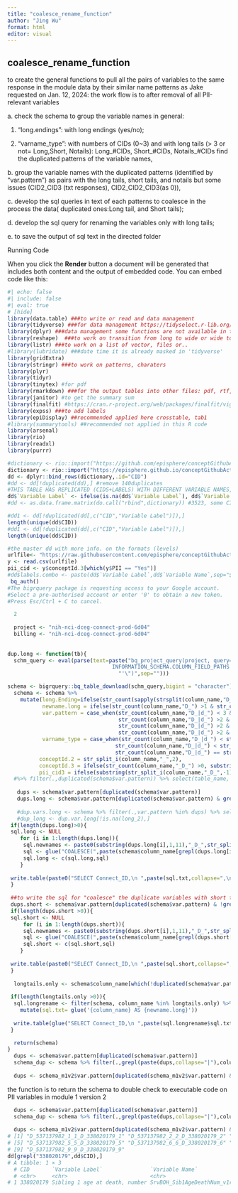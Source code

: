 ```yaml
---
title: "coalesce_rename_function"
author: "Jing Wu"
format: html
editor: visual
---
```


## coalesce_rename_function

to create the general functions to pull all the pairs of variables to the same response in the module data by their similar name patterns as Jake requested on Jan. 12, 2024: the work flow is to after removal of all PII-relevant variables

a\. check the schema to group the variable names in general:

1.  "long.endings": with long endings (yes/no);

2.  "varname_type": with numbers of CIDs (0\~3) and with long tails (\> 3 or not= Long,Short, Notails): Long\_#CIDs, Short\_#CIDs, Notails\_#CIDs find the duplicated patterns of the variable names,

b\. group the variable names with the duplicated patterns (identified by "var.pattern") as pairs with the long tails, short tails, and notails but some issues (CID2_CID3 (txt responses), CID2_CID2_CID3(as 0)),

c\. develop the sql queries in text of each patterns to coalesce in the process the data( duplicated ones:Long tail, and Short tails);

d\. develop the sql query for renaming the variables only with long tails;

e\. to save the output of sql text in the directed folder

Running Code

When you click the **Render** button a document will be generated that includes both content and the output of embedded code. You can embed code like this:

```r
#| echo: false
#| include: false
#| eval: true
# [hide] 
library(data.table) ###to write or read and data management 
library(tidyverse) ###for data management https://tidyselect.r-lib.org/reference/faq-external-vector.html
library(dplyr) ###data management some functions are not available in the dplyr masked in the tidyverse
library(reshape)  ###to work on transition from long to wide or wide to long data
library(listr) ###to work on a list of vector, files or..
#library(lubridate) ###date time it is already masked in 'tidyverse'
library(gridExtra)
library(stringr) ###to work on patterns, charaters
library(plyr)
library(tidyr)
library(tinytex) #for pdf
library(rmarkdown) ###for the output tables into other files: pdf, rtf, etc.
library(janitor) #to get the summary sum
library(finalfit) #https://cran.r-project.org/web/packages/finalfit/vignettes/export.html t
library(expss) ###to add labels
library(epiDisplay) ##recommended applied here crosstable, tab1
#library(summarytools) ##recommended not applied in this R code
library(arsenal)
library(rio)
library(readxl)
library(purrr)

#dictionary <- rio::import("https://github.com/episphere/conceptGithubActions/blob/master/aggregate.json",format = "json")
dictionary <- rio::import("https://episphere.github.io/conceptGithubActions/aggregateCopy.json",format = "json")
dd <- dplyr::bind_rows(dictionary,.id="CID")
#dd <- dd[!duplicated(dd),] #remove 140duplicates
#THIS TABLE HAS REPLICATED (CIDS+LABELS) WITH DIFFERENT VARIABLE NAMES,
dd$`Variable Label` <- ifelse(is.na(dd$`Variable Label`), dd$`Variable Name`, dd$`Variable Label`)
#dd <- as.data.frame.matrix(do.call("rbind",dictionary)) #3523, some CID and labels are linked to different variable names 

#dd1 <- dd[!duplicated(dd[,c("CID","Variable Label")]),]
length(unique(dd$CID))
#dd1 <- dd[!duplicated(dd[,c("CID","Variable Label")]),]
length(unique(dd$CID))

#the master dd with more info. on the formats (levels)
urlfile<- "https://raw.githubusercontent.com/episphere/conceptGithubActions/master/csv/masterFile.csv" ###to grab the updated dd from github
y <- read.csv(urlfile)
pii_cid <- y$conceptId.3[which(y$PII == "Yes")]
#dd$labels.combo <- paste(dd$`Variable Label`,dd$`Variable Name`,sep="$")
 bq_auth()
#The bigrquery package is requesting access to your Google account.
#Select a pre-authorised account or enter '0' to obtain a new token.
#Press Esc/Ctrl + C to cancel.

  2 
  
  project <- "nih-nci-dceg-connect-prod-6d04"
  billing <- "nih-nci-dceg-connect-prod-6d04"
  
  
dup.long <- function(tb){
  schm_query <- eval(parse(text=paste("bq_project_query(project, query=\"SELECT * FROM `nih-nci-dceg-connect-prod-6d04.FlatConnect`.
                                 INFORMATION_SCHEMA.COLUMN_FIELD_PATHS WHERE table_name='",tb,
                                   "'\")",sep="")))

schema <- bigrquery::bq_table_download(schm_query,bigint = "character")
  schema <- schema %>% 
    mutate(long.Ending=ifelse(str_count(sapply(strsplit(column_name,"D_"),tail,1),"_") > 3 , 1,0),
           newname.long = ifelse(str_count(column_name,"D_") >1 & str_count(sapply(strsplit(column_name,"D_"),tail,1),"_") > 0, paste0(substring(column_name,1,11),"_D_",substring(str_split_i(column_name,"D_",-1),1,11)), column_name),
           var.pattern = case_when(str_count(column_name,"D_|d_") < 3 & str_count(column_name,"_") < 7 ~ column_name,                                                str_count(column_name,"D_|d_") <3 & str_count(column_name,"_") > 6 ~ substring(column_name,1,29),
                                   str_count(column_name,"D_|d_") >2 & str_split_i(column_name,"D_",2) == str_split_i(column_name,"D_",3) ~ paste0(str_split_i(column_name,"_D_",1),"_D_",str_split_i(column_name,"_D_",3)),
                                   str_count(column_name,"D_|d_") >2 & 2*str_count(column_name,"D_|d_")  > str_count(column_name,"_") & str_split_i(column_name,"_D_",1) != str_split_i(column_name,"_D_",2)  ~ column_name,
                                   str_count(column_name,"D_|d_") >2 & 2*str_count(column_name,"D_|d_")  < str_count(column_name,"_") & str_split_i(column_name,"_D_",1) != str_split_i(column_name,"_D_",2)  ~ column_name),
           varname_type = case_when(str_count(column_name,"D_|d_") < str_count(column_name,"_") & long.Ending==1 ~ paste("Long",str_count(column_name,"D_|d_"),sep="_"),
                                  str_count(column_name,"D_|d_") < str_count(column_name,"_") & long.Ending==0 ~ paste("Short",str_count(column_name,"D_|d_"),str_count(sapply(strsplit(column_name,"D_"),tail,1),"_"),sep="_"),
                                  str_count(column_name,"D_|d_") == str_count(column_name,"_") & long.Ending==0 ~ paste("Notails",str_count(column_name,"D_|d_"),sep="_")),
          conceptId.2 = str_split_i(column_name,"_",2),
          conceptId.3 = ifelse(str_count(column_name,"_D_") >0, substring(str_split_i(column_name,"_D_",-1),1,9),NA),
          pii_cid3 = ifelse(substring(str_split_i(column_name,"_D_",-1),1,9) %in% pii_cid, 1,0)) 
  #%>% filter(.,duplicated(schema$var.pattern)) %>% select(table_name, column_name,var.pattern,newname.long,varname_type)
 
   dups <- schema$var.pattern[duplicated(schema$var.pattern)]
   dups.long <- schema$var.pattern[duplicated(schema$var.pattern) & grepl("Long",schema$varname_type) & schema$pii_cid3 !=1]
   
   #dup.vars.long <- schema %>% filter(.,var.pattern %in% dups) %>% select(column_name, varname_type, var.pattern) %>% pivot_wider(names_from = varname_type, values_from = column_name, values_fill = 0)       
   #dup_long <- dup.var.long[!is.na(long_2),]   
 if(length(dups.long)>0){
 sql.long <- NULL    
    for (i in 1:length(dups.long)){
     sql.newnames <- paste0(substring(dups.long[i],1,11),"_D_",str_split_i(dups.long[i],"D_",-1)) 
     sql <- glue("COALESCE(",paste(schema$column_name[grepl(dups.long[i],schema$column_name)],collapse=","),") AS ", sql.newnames)
     sql.long <- c(sql.long,sql)
    }
   
 write.table(paste0("SELECT Connect_ID,\n ",paste(sql.txt,collapse=",\n"), " \nFROM  `nih-nci-dceg-connect-prod-6d04.FlatConnect.",tb,"`"),paste0("~/Documents/Connect_projects/Biospecimen_Feb2022/Jing_projects/biospecQC_03082022/data/",tb,"_no_pii_Long_similar_query_coalesce_",Sys.Date(),".txt",sep=""), sep="\t",row.names = F,quote = F,col.names = F) #M1V2_Variable
 }
   
 ##to write the sql for "coalesce" the duplicate variables with short tails
 dups.short <- schema$var.pattern[duplicated(schema$var.pattern) & !grepl("Long|_0",schema$varname_type) & schema$pii_cid3!=1]
 if(length(dups.short >0)){
 sql.short <- NULL
     for (i in 1:length(dups.short)){
     sql.newnames <- paste0(substring(dups.short[i],1,11),"_D_",str_split_i(dups.short[i],"D_",-1)) 
     sql <- glue("COALESCE(",paste(schema$column_name[grepl(dups.short[i],schema$column_name)],collapse=","),") AS ", sql.newnames)
     sql.short <- c(sql.short,sql)
    }
   
 write.table(paste0("SELECT Connect_ID,\n ",paste(sql.short,collapse=",\n"), " \nFROM  `nih-nci-dceg-connect-prod-6d04.FlatConnect.",tb,"`"),paste0("~/Documents/Connect_projects/Biospecimen_Feb2022/Jing_projects/biospecQC_03082022/data/",tb,"_no_pii_Short_similar_query_coalesce_",Sys.Date(),".txt",sep=""), sep="\t",row.names = F,quote = F,col.names = F) 
 }
 
  longtails.only <- schema$column_name[which(!duplicated(schema$var.pattern) & schema$long.Ending == 1 & schema$pii_cid3 !=1)]
  
 if(length(longtails.only >0)){ 
  sql.longrename <- filter(schema, column_name %in% longtails.only) %>% select(column_name,newname.long) %>%
    mutate(sql.txt= glue('{column_name} AS {newname.long}'))
  
  write.table(glue("SELECT Connect_ID,\n ",paste(sql.longrename$sql.txt,collapse=",\n"), " \nFROM  `nih-nci-dceg-connect-prod-6d04.FlatConnect.",tb,"`"), paste0("~/Documents/Connect_projects/Biospecimen_Feb2022/Jing_projects/biospecQC_03082022/data/",tb,"_no_pii_LongTails_only_query_Renaming_",Sys.Date(),".txt",sep=""), sep="\t",row.names = F,quote = F,col.names = F) 
 }

  return(schema)
}
  dups <- schema$var.pattern[duplicated(schema$var.pattern)]
  schema_dup <- schema %>% filter(.,grepl(paste(dups,collapse="|"),column_name) | long.Ending==1)
  
  dups <- schema_m1v2$var.pattern[duplicated(schema_m1v2$var.pattern) & schema_m1v2$pii_cid3==1]
```

the function is to return the schema to double check to executable code on PII variables in module 1 version 2

```r

  dups <- schema$var.pattern[duplicated(schema$var.pattern)]
  schema_dup <- schema %>% filter(.,grepl(paste(dups,collapse="|"),column_name) | long.Ending==1)
  
  dups <- schema_m1v2$var.pattern[duplicated(schema_m1v2$var.pattern) & schema_m1v2$pii_cid3==1]
# [1] "D_537137982_1_1_D_338020179_1" "D_537137982_2_2_D_338020179_2" "D_537137982_3_3_D_338020179_3" "D_537137982_4_4_D_338020179_4"
# [5] "D_537137982_5_5_D_338020179_5" "D_537137982_6_6_D_338020179_6" "D_537137982_7_7_D_338020179_7" "D_537137982_8_8_D_338020179_8"
# [9] "D_537137982_9_9_D_338020179_9"
dd[grepl("338020179",dd$CID),]
# A tibble: 1 × 3
  # CID       `Variable Label`               `Variable Name`            
  # <chr>     <chr>                          <chr>                      
# 1 338020179 Sibling 1 age at death, number SrvBOH_Sib1AgeDeathNum_v1r0  
```
